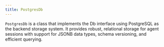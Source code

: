 ```yaml
---
title: PostgresDb
---
```


`PostgresDb` is a class that implements the Db interface using PostgreSQL as the backend storage system. It provides robust, relational storage for agent sessions with support for JSONB data types, schema versioning, and efficient querying.

<Snippet file="db-postgres-params.mdx" />

<Snippet file="db-new-bulk-methods.mdx" />
